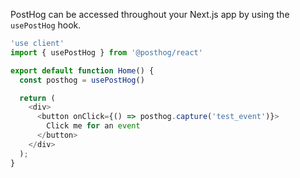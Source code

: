 PostHog can be accessed throughout your Next.js app by using the `usePostHog` hook.

```js
'use client'
import { usePostHog } from '@posthog/react'

export default function Home() {
  const posthog = usePostHog()

  return (
    <div>
      <button onClick={() => posthog.capture('test_event')}>
        Click me for an event
      </button>
    </div>
  );
}
```